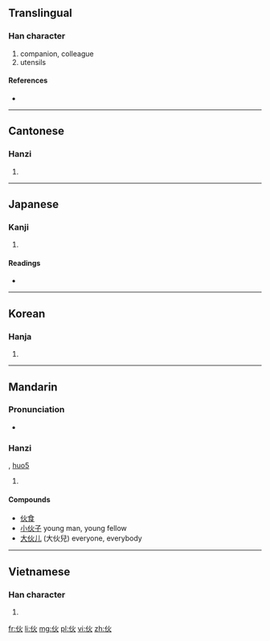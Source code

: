 {{also|夥}}
==Translingual==

===Han character===
{{Han char|rn=9|rad=人|as=04|sn=6|four=2928<sub>0</sub>|canj=人火 (OF)}}

# companion, colleague
# utensils

====References====
* {{Han ref|kx=0096.121|dkj=00457|dj=0204.090|hdz=10126.030|uh=4F19|ud=20249|bh=A5EB|bd=42475}}

----

==Cantonese==

===Hanzi===
{{yue-hanzi|jyut=|y=fo2}}

# {{defn|lang=yue|sort=人04}}

----

==Japanese==

===Kanji===
{{ja-kanji|grade=|rs=人04}}

# {{defn|lang=ja|sort=人04}}

====Readings====
* {{ja-readings|on=[[か]] (ka)|kun=[[ひ]] (hi), [[ほ]] (ho)}}

----

==Korean==

===Hanja===
{{ko-hanja|hangeul=화|rv=hwa|mr=hwa}}

# {{defn|lang=ko|sort=人04}}

----

==Mandarin==

===Pronunciation===
* {{audio|Zh-huo.ogg|Audio}}

===Hanzi===
{{cmn-hanzi|pin=[[huǒ]] ([[huo3]])|wg=huo<sup>3</sup>}}, [[huo5]]

# {{defn|lang=cmn|sort=人04}}

====Compounds====
* [[伙食]]
* [[小伙子]] young man, young fellow
* [[大伙儿]] (大伙兒) everyone, everybody

----

==Vietnamese==

===Han character===
{{vi-hantu|[[hỏa]], [[loã]]|rs=人04}}

# {{defn|lang=vi|sort=人04}}

[[fr:伙]]
[[li:伙]]
[[mg:伙]]
[[pl:伙]]
[[vi:伙]]
[[zh:伙]]
